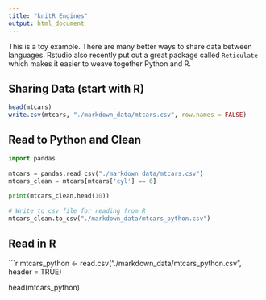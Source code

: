 ```yaml
---
title: "knitR Engines"
output: html_document
---
```


This is a toy example.  There are many better ways to share data between languages.  Rstudio also recently put out a 
great package called `Reticulate` which makes it easier to weave together Python and R.

## Sharing Data (start with R)
```r
head(mtcars)
write.csv(mtcars, "./markdown_data/mtcars.csv", row.names = FALSE)
```
 
## Read to Python and Clean
```python
import pandas
 
mtcars = pandas.read_csv("./markdown_data/mtcars.csv")
mtcars_clean = mtcars[mtcars['cyl'] == 6]
 
print(mtcars_clean.head(10))
 
# Write to csv file for reading from R
mtcars_clean.to_csv("./markdown_data/mtcars_python.csv")
```
 
## Read in R
```r

mtcars_python <- read.csv("./markdown_data/mtcars_python.csv", header = TRUE)
          
head(mtcars_python)
